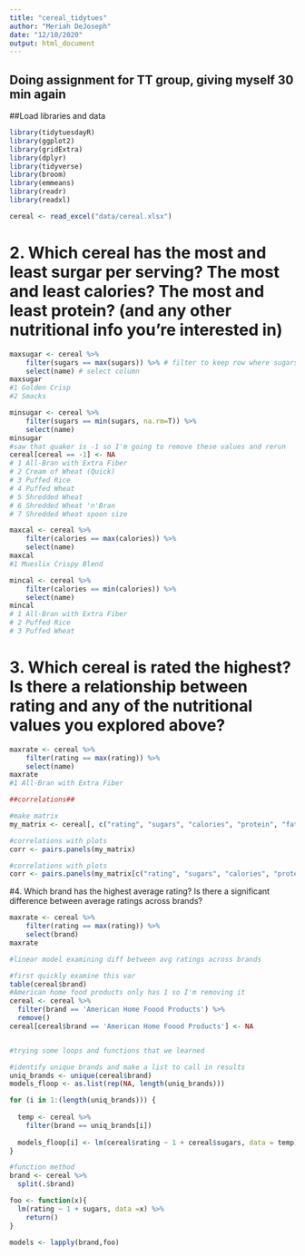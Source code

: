 ```yaml
---
title: "cereal_tidytues"
author: "Meriah DeJoseph"
date: "12/10/2020"
output: html_document
---
```

## Doing assignment for TT group, giving myself 30 min again

##Load libraries and data
```r
library(tidytuesdayR)
library(ggplot2)
library(gridExtra)
library(dplyr)
library(tidyverse)
library(broom)
library(emmeans)
library(readr)
library(readxl)

cereal <- read_excel("data/cereal.xlsx")

```

# 2. Which cereal has the most and least surgar per serving? The most and least calories? The most and least protein? (and any other nutritional info you're interested in)
```r

maxsugar <- cereal %>% 
    filter(sugars == max(sugars)) %>% # filter to keep row where sugars is maximum
    select(name) # select column 
maxsugar
#1 Golden Crisp
#2 Smacks 

minsugar <- cereal %>% 
    filter(sugars == min(sugars, na.rm=T)) %>% 
    select(name) 
minsugar
#saw that quaker is -1 so I'm going to remove these values and rerun
cereal[cereal == -1] <- NA
# 1 All-Bran with Extra Fiber
# 2 Cream of Wheat (Quick)   
# 3 Puffed Rice              
# 4 Puffed Wheat             
# 5 Shredded Wheat           
# 6 Shredded Wheat 'n'Bran   
# 7 Shredded Wheat spoon size

maxcal <- cereal %>% 
    filter(calories == max(calories)) %>% 
    select(name) 
maxcal
#1 Mueslix Crispy Blend

mincal <- cereal %>% 
    filter(calories == min(calories)) %>% 
    select(name) 
mincal
# 1 All-Bran with Extra Fiber
# 2 Puffed Rice              
# 3 Puffed Wheat 

```

# 3. Which cereal is rated the highest? Is there a relationship between rating and any of the nutritional values you explored above?
```r

maxrate <- cereal %>% 
    filter(rating == max(rating)) %>% 
    select(name) 
maxrate
#1 All-Bran with Extra Fiber

##correlations##

#make matrix 
my_matrix <- cereal[, c("rating", "sugars", "calories", "protein", "fat")]

#correlations with plots
corr <- pairs.panels(my_matrix)

#correlations with plots
corr <- pairs.panels(my_matrix[c("rating", "sugars", "calories", "protein", "fat")])


```

#4. Which brand has the highest average rating? Is there a significant difference between average ratings across brands?
```r

maxrate <- cereal %>% 
    filter(rating == max(rating)) %>% 
    select(brand) 
maxrate

#linear model examining diff between avg ratings across brands

#first quickly examine this var
table(cereal$brand)
#American home food products only has 1 so I'm removing it
cereal <- cereal %>% 
  filter(brand == 'American Home Foood Products') %>% 
  remove()
cereal[cereal$brand == 'American Home Foood Products'] <- NA


#trying some loops and functions that we learned 

#identify unique brands and make a list to call in results
uniq_brands <- unique(cereal$brand)
models_floop <- as.list(rep(NA, length(uniq_brands)))

for (i in 1:(length(uniq_brands))) {
  
  temp <- cereal %>% 
    filter(brand == uniq_brands[i])
  
  models_floop[i] <- lm(cereal$rating ~ 1 + cereal$sugars, data = temp)
}

#function method
brand <- cereal %>% 
  split(.$brand)

foo <- function(x){
  lm(rating ~ 1 + sugars, data =x) %>% 
    return()
}

models <- lapply(brand,foo)

```

